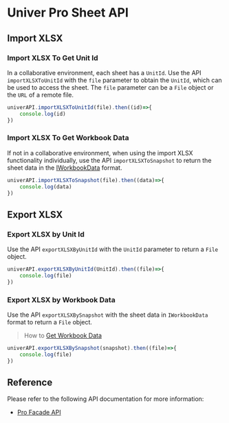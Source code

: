 # Univer Pro Sheet API

## Import XLSX

### Import XLSX To Get Unit Id

In a collaborative environment, each sheet has a `UnitId`. Use the API `importXLSXToUnitId` with the `file` parameter to obtain the `UnitId`, which can be used to access the sheet. The `file` parameter can be a `File` object or the `URL` of a remote file.

```javascript
univerAPI.importXLSXToUnitId(file).then((id)=>{
    console.log(id)
})
```

### Import XLSX To Get Workbook Data

If not in a collaborative environment, when using the import XLSX functionality individually, use the API `importXLSXToSnapshot` to return the sheet data in the [IWorkbookData](/typedoc/@univerjs/core/interfaces/IWorkbookData) format.

```javascript
univerAPI.importXLSXToSnapshot(file).then((data)=>{
    console.log(data)
})
```

## Export XLSX

### Export XLSX by Unit Id

Use the API `exportXLSXByUnitId` with the `UnitId` parameter to return a `File` object.

```javascript
univerAPI.exportXLSXByUnitId(UnitId).then((file)=>{
    console.log(file)
})
```

### Export XLSX by Workbook Data

Use the API `exportXLSXBySnapshot` with the sheet data in `IWorkbookData` format to return a `File` object.

> How to [Get Workbook Data](/guides/sheet/facade/sheet#getting-workbook-data)

```javascript
univerAPI.exportXLSXBySnapshot(snapshot).then((file)=>{
    console.log(file)
})
```

## Reference

Please refer to the following API documentation for more information:

- [Pro Facade API](/pro/guides/sheet/facade/facade)
